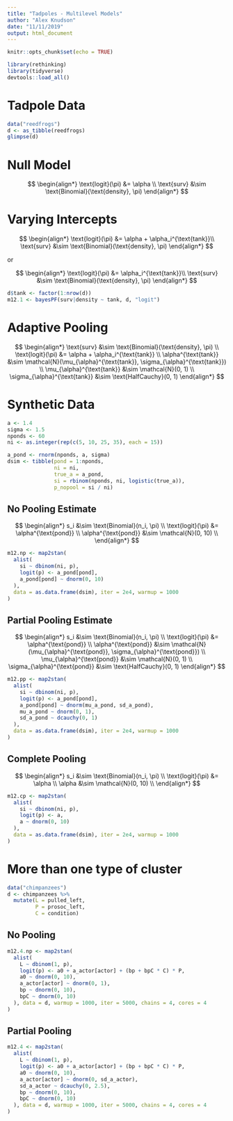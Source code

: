 ```yaml
---
title: "Tadpoles - Multilevel Models"
author: "Alex Knudson"
date: "11/11/2019"
output: html_document
---
```


```r
knitr::opts_chunk$set(echo = TRUE)

library(rethinking)
library(tidyverse)
devtools::load_all()
```

# Tadpole Data

```r
data("reedfrogs")
d <- as_tibble(reedfrogs)
glimpse(d)
```

# Null Model

$$
\begin{align*}
\text{logit}(\pi) &= \alpha \\
\text{surv} &\sim \text{Binomial}(\text{density}, \pi)
\end{align*}
$$

# Varying Intercepts

$$
\begin{align*}
\text{logit}(\pi) &= \alpha + \alpha_i^{\text{tank}}\\
\text{surv} &\sim \text{Binomial}(\text{density}, \pi)
\end{align*}
$$

or 

$$
\begin{align*}
\text{logit}(\pi) &= \alpha_i^{\text{tank}}\\
\text{surv} &\sim \text{Binomial}(\text{density}, \pi)
\end{align*}
$$


```r
d$tank <- factor(1:nrow(d))
m12.1 <- bayesPF(surv|density ~ tank, d, "logit")
```

# Adaptive Pooling

$$
\begin{align*}
\text{surv} &\sim \text{Binomial}(\text{density}, \pi) \\
\text{logit}(\pi) &= \alpha + \alpha_i^{\text{tank}} \\
\alpha^{\text{tank}} &\sim \mathcal{N}(\mu_{\alpha}^{\text{tank}}, \sigma_{\alpha}^{\text{tank}}) \\
\mu_{\alpha}^{\text{tank}} &\sim \mathcal{N}(0, 1) \\
\sigma_{\alpha}^{\text{tank}} &\sim \text{HalfCauchy}(0, 1)
\end{align*}
$$

# Synthetic Data

```r
a <- 1.4
sigma <- 1.5
nponds <- 60
ni <- as.integer(rep(c(5, 10, 25, 35), each = 15))

a_pond <- rnorm(nponds, a, sigma)
dsim <- tibble(pond = 1:nponds, 
               ni = ni, 
               true_a = a_pond,
               si = rbinom(nponds, ni, logistic(true_a)),
               p_nopool = si / ni)
```

## No Pooling Estimate

$$
\begin{align*}
s_i &\sim \text{Binomial}(n_i, \pi) \\
\text{logit}(\pi) &= \alpha^{\text{pond}} \\
\alpha^{\text{pond}} &\sim \mathcal{N}(0, 10) \\
\end{align*}
$$

```r
m12.np <- map2stan(
  alist(
    si ~ dbinom(ni, p),
    logit(p) <- a_pond[pond],
    a_pond[pond] ~ dnorm(0, 10)
  ),
  data = as.data.frame(dsim), iter = 2e4, warmup = 1000
)
```

## Partial Pooling Estimate

$$
\begin{align*}
s_i &\sim \text{Binomial}(n_i, \pi) \\
\text{logit}(\pi) &= \alpha^{\text{pond}} \\
\alpha^{\text{pond}} &\sim \mathcal{N}(\mu_{\alpha}^{\text{pond}}, \sigma_{\alpha}^{\text{pond}}) \\
\mu_{\alpha}^{\text{pond}} &\sim \mathcal{N}(0, 1) \\
\sigma_{\alpha}^{\text{pond}} &\sim \text{HalfCauchy}(0, 1)
\end{align*}
$$

```r
m12.pp <- map2stan(
  alist(
    si ~ dbinom(ni, p),
    logit(p) <- a_pond[pond],
    a_pond[pond] ~ dnorm(mu_a_pond, sd_a_pond),
    mu_a_pond ~ dnorm(0, 1),
    sd_a_pond ~ dcauchy(0, 1)
  ),
  data = as.data.frame(dsim), iter = 2e4, warmup = 1000
)
```

## Complete Pooling

$$
\begin{align*}
s_i &\sim \text{Binomial}(n_i, \pi) \\
\text{logit}(\pi) &= \alpha \\
\alpha &\sim \mathcal{N}(0, 10) \\
\end{align*}
$$

```r
m12.cp <- map2stan(
  alist(
    si ~ dbinom(ni, p),
    logit(p) <- a,
    a ~ dnorm(0, 10)
  ),
  data = as.data.frame(dsim), iter = 2e4, warmup = 1000
)
```

# More than one type of cluster

```r
data("chimpanzees")
d <- chimpanzees %>%
  mutate(L = pulled_left,
         P = prosoc_left,
         C = condition)
```

## No Pooling

```r
m12.4.np <- map2stan(
  alist(
    L ~ dbinom(1, p),
    logit(p) <- a0 + a_actor[actor] + (bp + bpC * C) * P,
    a0 ~ dnorm(0, 10),
    a_actor[actor] ~ dnorm(0, 1),
    bp ~ dnorm(0, 10),
    bpC ~ dnorm(0, 10)
  ), data = d, warmup = 1000, iter = 5000, chains = 4, cores = 4
)
```


## Partial Pooling

```r
m12.4 <- map2stan(
  alist(
    L ~ dbinom(1, p),
    logit(p) <- a0 + a_actor[actor] + (bp + bpC * C) * P,
    a0 ~ dnorm(0, 10),
    a_actor[actor] ~ dnorm(0, sd_a_actor),
    sd_a_actor ~ dcauchy(0, 2.5),
    bp ~ dnorm(0, 10),
    bpC ~ dnorm(0, 10)
  ), data = d, warmup = 1000, iter = 5000, chains = 4, cores = 4
)
```

